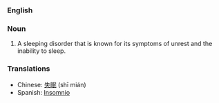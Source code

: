 ===English===

===Noun===
#A sleeping disorder that is known for its symptoms of unrest and the inability to sleep.

===Translations===
*Chinese: [[失眠]] (shī mián)
*Spanish: [[Insomnio]]